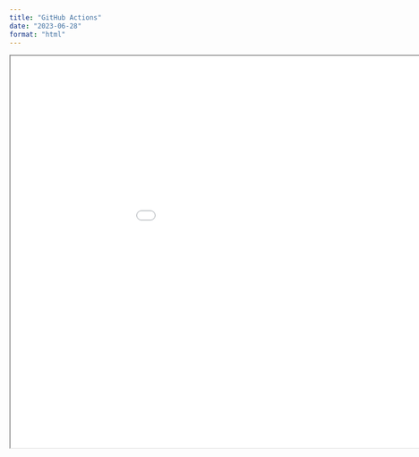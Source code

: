 ```yaml
---
title: "GitHub Actions"
date: "2023-06-28"
format: "html"
---
```


```{=html}
<iframe width="1050" height="700" src="../../presentations/2023-06-28_github-actions/slides/2023-06-28_github-actions.html"></iframe>
```